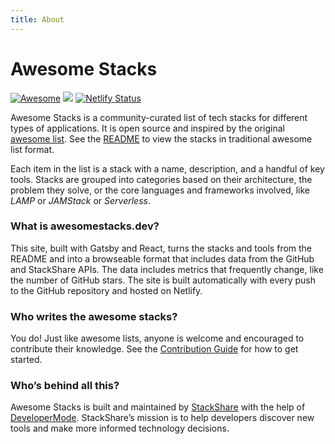 ```yaml
---
title: About
---
```



# Awesome Stacks

[![Awesome](https://cdn.rawgit.com/sindresorhus/awesome/d7305f38d29fed78fa85652e3a63e154dd8e8829/media/badge.svg)](https://github.com/sindresorhus/awesome)
<a title="StackShare" href={props.data.site.siteMetadata.techStack}><img src="https://img.shields.io/badge/tech-stack-0690fa.svg?style=flat" /></a>
[![Netlify Status](https://api.netlify.com/api/v1/badges/7fb9c28c-1e1e-41e0-a0c6-95a5770f4abf/deploy-status)](https://app.netlify.com/sites/awesomestacks/deploys)

Awesome Stacks is a community-curated list of tech stacks for different types of applications. It is open source and inspired by the original [awesome list](http://awesome.re/). See the <a href={props.data.site.siteMetadata.repository}>README</a> to view the stacks in traditional awesome list format.

Each item in the list is a stack with a name, description, and a handful of key tools. Stacks are grouped into categories based on their architecture, the problem they solve, or the core languages and frameworks involved, like *LAMP* or *JAMStack* or *Serverless*.

### What is awesomestacks.dev?

This site, built with Gatsby and React, turns the stacks and tools from the README and into a browseable format that includes data from the GitHub and StackShare APIs. The data includes metrics that frequently change, like the number of GitHub stars. The site is built automatically with every push to the GitHub repository and hosted on Netlify.

### Who writes the awesome stacks?

You do! Just like awesome lists, anyone is welcome and encouraged to contribute their knowledge. See the [Contribution Guide](/docs) for how to get started.

### Who’s behind all this?

Awesome Stacks is built and maintained by [StackShare](https://https://stackshare.io/) with the help of [DeveloperMode](https://developermode.com/). StackShare’s mission is to help developers discover new tools and make more informed technology decisions.
